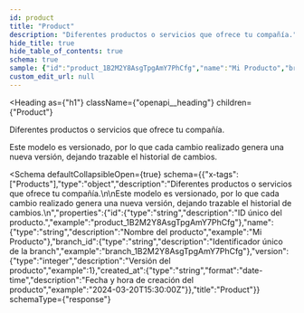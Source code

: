 ```yaml
---
id: product
title: "Product"
description: "Diferentes productos o servicios que ofrece tu compañía."
hide_title: true
hide_table_of_contents: true
schema: true
sample: {"id":"product_1B2M2Y8AsgTpgAmY7PhCfg","name":"Mi Producto","branch_id":"branch_1B2M2Y8AsgTpgAmY7PhCfg","version":1,"created_at":"2024-03-20T15:30:00Z"}
custom_edit_url: null
---
```



<Heading
  as={"h1"}
  className={"openapi__heading"}
  children={"Product"}
>
</Heading>



Diferentes productos o servicios que ofrece tu compañía.

Este modelo es versionado, por lo que cada cambio realizado genera una nueva versión, dejando trazable el historial de cambios.


<Schema
	defaultCollapsibleOpen={true}
  schema={{"x-tags":["Products"],"type":"object","description":"Diferentes productos o servicios que ofrece tu compañía.\n\nEste modelo es versionado, por lo que cada cambio realizado genera una nueva versión, dejando trazable el historial de cambios.\n","properties":{"id":{"type":"string","description":"ID único del producto.","example":"product_1B2M2Y8AsgTpgAmY7PhCfg"},"name":{"type":"string","description":"Nombre del producto","example":"Mi Producto"},"branch_id":{"type":"string","description":"Identificador único de la branch","example":"branch_1B2M2Y8AsgTpgAmY7PhCfg"},"version":{"type":"integer","description":"Versión del producto","example":1},"created_at":{"type":"string","format":"date-time","description":"Fecha y hora de creación del producto","example":"2024-03-20T15:30:00Z"}},"title":"Product"}}
  schemaType={"response"}
>
  
</Schema>
            